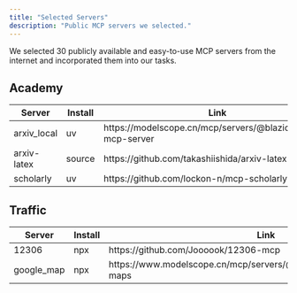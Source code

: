 ```yaml
---
title: "Selected Servers"
description: "Public MCP servers we selected."
---
```


We selected 30 publicly available and easy-to-use MCP servers from the internet and incorporated them into our tasks.

## Academy

<div align="center">
<table class="server-table">
  <thead>
    <tr>
      <th>Server</th>
      <th>Install</th>
      <th>Link</th>
      <th>Tools</th>
    </tr>
  </thead>
  <tbody>
    <tr>
      <td class="server-name">arxiv_local</td>
      <td class="server-description">uv</td>
      <td class="server-description">https://modelscope.cn/mcp/servers/@blazickjp/arxiv-mcp-server</td>
      <td><span class="tool-count">4</span></td>
    </tr>
    <tr>
      <td class="server-name">arxiv-latex</td>
      <td class="server-description">source</td>
      <td class="server-description">https://github.com/takashiishida/arxiv-latex-mcp</td>
      <td><span class="tool-count">1</span></td>
    </tr>
    <tr>
      <td class="server-name">scholarly</td>
      <td class="server-description">uv</td>
      <td class="server-description">https://github.com/lockon-n/mcp-scholarly</td>
      <td><span class="tool-count">4</span></td>
    </tr>
  </tbody>
</table>
</div>

## Traffic

<div align="center">
<table class="server-table">
  <thead>
    <tr>
      <th>Server</th>
      <th>Install</th>
      <th>Link</th>
      <th>Tools</th>
    </tr>
  </thead>
  <tbody>
    <tr>
      <td class="server-name">12306</td>
      <td class="server-description">npx</td>
      <td class="server-description">https://github.com/Joooook/12306-mcp</td>
      <td><span class="tool-count">4</span></td>
    </tr>
    <tr>
      <td class="server-name">google_map</td>
      <td class="server-description">npx</td>
      <td class="server-description">https://www.modelscope.cn/mcp/servers/@modelcontextprotocol/google-maps</td>
      <td><span class="tool-count">7</span></td>
    </tr>
  </tbody>
</table>
</div>
